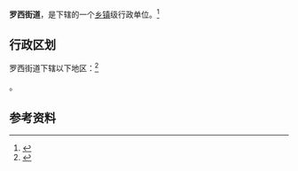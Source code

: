 {{中国乡级行政区|37/13/11/008/000}}

'''罗西街道'''，是{{PRC admin/fullname|37/13/11/008/000|3}}下辖的一个[[乡镇|乡镇]]级行政单位。<ref>{{PRC admin/ref sgc|{{PRC admin/parent|37/13/11/008/000}}}}</ref>

== 行政区划 ==

罗西街道下辖以下地区：<ref>{{PRC admin/ref sgc|37/13/11/008/000}}</ref>

{{PRC admin/children|37/13/11/008/000}}。

== 参考资料 ==

{{reflist}}

{{行政区划小作品}}
{{PRC admin/navcat|37/13/11/008/000}}